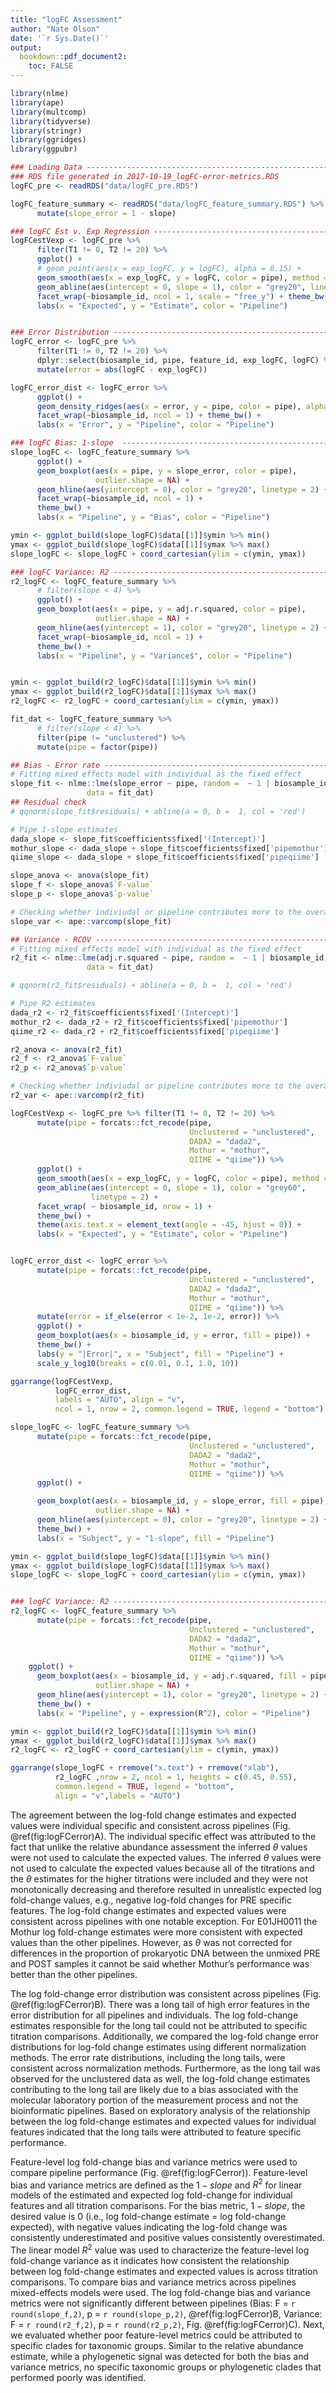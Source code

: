 ```yaml
---
title: "logFC Assessment"
author: "Nate Olson"
date: '`r Sys.Date()`'
output:
  bookdown::pdf_document2:
    toc: FALSE
---
```




```r
library(nlme)
library(ape)
library(multcomp)
library(tidyverse)
library(stringr)
library(ggridges)
library(ggpubr)
```

```r
### Loading Data ---------------------------------------------------------------
### RDS file generated in 2017-10-19_logFC-error-metrics.RDS
logFC_pre <- readRDS("data/logFC_pre.RDS")

logFC_feature_summary <- readRDS("data/logFC_feature_summary.RDS") %>%
      mutate(slope_error = 1 - slope)

### logFC Est v. Exp Regression ------------------------------------------------
logFCestVexp <- logFC_pre %>%
      filter(T1 != 0, T2 != 20) %>%
      ggplot() +
      # geom_point(aes(x = exp_logFC, y = logFC), alpha = 0.15) +
      geom_smooth(aes(x = exp_logFC, y = logFC, color = pipe), method = "lm") +
      geom_abline(aes(intercept = 0, slope = 1), color = "grey20", linetype = 2) +
      facet_wrap(~biosample_id, ncol = 1, scale = "free_y") + theme_bw()  +
      labs(x = "Expected", y = "Estimate", color = "Pipeline")


### Error Distribution ---------------------------------------------------------
logFC_error <- logFC_pre %>%
      filter(T1 != 0, T2 != 20) %>%
      dplyr::select(biosample_id, pipe, feature_id, exp_logFC, logFC) %>%
      mutate(error = abs(logFC - exp_logFC))

logFC_error_dist <- logFC_error %>%
      ggplot() +
      geom_density_ridges(aes(x = error, y = pipe, color = pipe), alpha = 0.5) +
      facet_wrap(~biosample_id, ncol = 1) + theme_bw() +
      labs(x = "Error", y = "Pipeline", color = "Pipeline")

### logFC Bias: 1-slope  -------------------------------------------------------
slope_logFC <- logFC_feature_summary %>%
      ggplot() +
      geom_boxplot(aes(x = pipe, y = slope_error, color = pipe),
                   outlier.shape = NA) +
      geom_hline(aes(yintercept = 0), color = "grey20", linetype = 2) +
      facet_wrap(~biosample_id, ncol = 1) +
      theme_bw() +
      labs(x = "Pipeline", y = "Bias", color = "Pipeline")

ymin <- ggplot_build(slope_logFC)$data[[1]]$ymin %>% min()
ymax <- ggplot_build(slope_logFC)$data[[1]]$ymax %>% max()
slope_logFC <- slope_logFC + coord_cartesian(ylim = c(ymin, ymax))

### logFC Variance: R2 ---------------------------------------------------------
r2_logFC <- logFC_feature_summary %>%
      # filter(slope < 4) %>%
      ggplot() +
      geom_boxplot(aes(x = pipe, y = adj.r.squared, color = pipe),
                   outlier.shape = NA) +
      geom_hline(aes(yintercept = 1), color = "grey20", linetype = 2) +
      facet_wrap(~biosample_id, ncol = 1) +
      theme_bw() +
      labs(x = "Pipeline", y = "Variance$", color = "Pipeline")


ymin <- ggplot_build(r2_logFC)$data[[1]]$ymin %>% min()
ymax <- ggplot_build(r2_logFC)$data[[1]]$ymax %>% max()
r2_logFC <- r2_logFC + coord_cartesian(ylim = c(ymin, ymax))
```


```r
fit_dat <- logFC_feature_summary %>%
      # filter(slope < 4) %>%
      filter(pipe != "unclustered") %>%
      mutate(pipe = factor(pipe))

## Bias - Error rate -----------------------------------------------------------
# Fitting mixed effects model with individual as the fixed effect
slope_fit <- nlme::lme(slope_error ~ pipe, random =  ~ 1 | biosample_id,
                 data = fit_dat)
## Residual check
# qqnorm(slope_fit$residuals) + abline(a = 0, b =  1, col = 'red')

# Pipe 1-slope estimates
dada_slope <- slope_fit$coefficients$fixed['(Intercept)']
mothur_slope <- dada_slope + slope_fit$coefficients$fixed['pipemothur']
qiime_slope <- dada_slope + slope_fit$coefficients$fixed['pipeqiime']

slope_anova <- anova(slope_fit)
slope_f <- slope_anova$`F-value`
slope_p <- slope_anova$`p-value`

# Checking whether indiviudal or pipeline contributes more to the overal vaiance
slope_var <- ape::varcomp(slope_fit)

## Variance - RCOV -------------------------------------------------------------
# Fitting mixed effects model with individual as the fixed effect
r2_fit <- nlme::lme(adj.r.squared ~ pipe, random =  ~ 1 | biosample_id,
                 data = fit_dat)

# qqnorm(r2_fit$residuals) + abline(a = 0, b =  1, col = 'red')

# Pipe R2 estimates
dada_r2 <- r2_fit$coefficients$fixed['(Intercept)']
mothur_r2 <- dada_r2 + r2_fit$coefficients$fixed['pipemothur']
qiime_r2 <- dada_r2 + r2_fit$coefficients$fixed['pipeqiime']

r2_anova <- anova(r2_fit)
r2_f <- r2_anova$`F-value`
r2_p <- r2_anova$`p-value`

# Checking whether indiviudal or pipeline contributes more to the overal vaiance
r2_var <- ape::varcomp(r2_fit)
```


```r

logFCestVexp <- logFC_pre %>% filter(T1 != 0, T2 != 20) %>%
      mutate(pipe = forcats::fct_recode(pipe,
                                        Unclustered = "unclustered",
                                        DADA2 = "dada2", 
                                        Mothur = "mothur", 
                                        QIIME = "qiime")) %>% 
      ggplot() +
      geom_smooth(aes(x = exp_logFC, y = logFC, color = pipe), method = "lm") +
      geom_abline(aes(intercept = 0, slope = 1), color = "grey60",
                  linetype = 2) +
      facet_wrap( ~ biosample_id, nrow = 1) +
      theme_bw() +
      theme(axis.text.x = element_text(angle = -45, hjust = 0)) + 
      labs(x = "Expected", y = "Estimate", color = "Pipeline")


logFC_error_dist <- logFC_error %>%
      mutate(pipe = forcats::fct_recode(pipe,
                                        Unclustered = "unclustered",
                                        DADA2 = "dada2", 
                                        Mothur = "mothur", 
                                        QIIME = "qiime")) %>% 
      mutate(error = if_else(error < 1e-2, 1e-2, error)) %>%
      ggplot() +
      geom_boxplot(aes(x = biosample_id, y = error, fill = pipe)) +
      theme_bw() +
      labs(y = "|Error|", x = "Subject", fill = "Pipeline") +
      scale_y_log10(breaks = c(0.01, 0.1, 1.0, 10))

ggarrange(logFCestVexp,
          logFC_error_dist,
          labels = "AUTO", align = "v",
          ncol = 1, nrow = 2, common.legend = TRUE, legend = "bottom")
```

```r

slope_logFC <- logFC_feature_summary %>%
      mutate(pipe = forcats::fct_recode(pipe,
                                        Unclustered = "unclustered",
                                        DADA2 = "dada2", 
                                        Mothur = "mothur", 
                                        QIIME = "qiime")) %>% 
      ggplot() +

      geom_boxplot(aes(x = biosample_id, y = slope_error, fill = pipe),
                   outlier.shape = NA) +
      geom_hline(aes(yintercept = 0), color = "grey20", linetype = 2) +
      theme_bw() +
      labs(x = "Subject", y = "1-slope", fill = "Pipeline")

ymin <- ggplot_build(slope_logFC)$data[[1]]$ymin %>% min()
ymax <- ggplot_build(slope_logFC)$data[[1]]$ymax %>% max()
slope_logFC <- slope_logFC + coord_cartesian(ylim = c(ymin, ymax))


### logFC Variance: R2 ---------------------------------------------------------
r2_logFC <- logFC_feature_summary %>%
      mutate(pipe = forcats::fct_recode(pipe,
                                        Unclustered = "unclustered",
                                        DADA2 = "dada2", 
                                        Mothur = "mothur", 
                                        QIIME = "qiime")) %>% 
    ggplot() +
      geom_boxplot(aes(x = biosample_id, y = adj.r.squared, fill = pipe),
                   outlier.shape = NA) +
      geom_hline(aes(yintercept = 1), color = "grey20", linetype = 2) +
      theme_bw() +
      labs(x = "Pipeline", y = expression(R^2), color = "Pipeline")

ymin <- ggplot_build(r2_logFC)$data[[1]]$ymin %>% min()
ymax <- ggplot_build(r2_logFC)$data[[1]]$ymax %>% max()
r2_logFC <- r2_logFC + coord_cartesian(ylim = c(ymin, ymax))

ggarrange(slope_logFC + rremove("x.text") + rremove("xlab"),
          r2_logFC ,nrow = 2, ncol = 1, heights = c(0.45, 0.55),
          common.legend = TRUE, legend = "bottom",
          align = "v",labels = "AUTO")
```

The agreement between the log-fold change estimates and expected values were individual specific and consistent across pipelines (Fig. \@ref(fig:logFCerror)A).
The individual specific effect was attributed to the fact that unlike the relative abundance assessment the inferred $\theta$ values were not used to calculate the expected values.
The inferred $\theta$ values were not used to calculate the expected values because all of the titrations and the $\theta$ estimates for the higher titrations were included and they were not monotonically decreasing and therefore resulted in unrealistic expected log fold-change values, e.g., negative log-fold changes for PRE specific features.
The log-fold change estimates and expected values were consistent across pipelines with one notable exception.
For E01JH0011 the Mothur log fold-change estimates were more consistent with expected values than the other pipelines.
However, as $\theta$ was not corrected for differences in the proportion of prokaryotic DNA between the unmixed PRE and POST samples it cannot be said whether Mothur's performance was better than the other pipelines.

The log fold-change error distribution was consistent across pipelines (Fig. \@ref(fig:logFCerror)B).
There was a long tail of high error features in the error distribution for all pipelines and individuals.
The log fold-change estimates responsible for the long tail could not be attributed to specific titration comparisons.
Additionally, we compared the log-fold change error distributions for log-fold change estimates using different normalization methods.
The error rate distributions, including the long tails, were consistent across normalization methods.
Furthermore, as the long tail was observed for the unclustered data as well, the log-fold change estimates contributing to the long tail are likely due to a bias associated with the molecular laboratory portion of the measurement process and not the bioinformatic pipelines.
Based on exploratory analysis of the relationship between the log fold-change estimates and expected values for individual features indicated that the long tails were attributed to feature specific performance.


Feature-level log fold-change bias and variance metrics were used to compare pipeline performance (Fig. \@ref(fig:logFCerror)).
Feature-level bias and variance metrics are defined as the $1 - slope$ and $R^2$ for linear models of the estimated and expected log fold-change for individual features and all titration comparisons.
For the bias metric, $1 - slope$, the desired value is 0 (i.e., log fold-change estimate = log fold-change expected), with negative values indicating the log-fold change was consistently underestimated and positive values consistently overestimated.
The linear model $R^2$ value was used to characterize the feature-level log fold-change variance as it indicates how consistent the relationship between log fold-change estimates and expected values is across titration comparisons.
To compare bias and variance metrics across pipelines mixed-effects models were used.
The log fold-change bias and variance metrics were not significantly different between pipelines (Bias: F = `r round(slope_f,2)`, p = `r round(slope_p,2)`, \@ref(fig:logFCerror)B, Variance: F = `r round(r2_f,2)`, p = `r round(r2_p,2)`, Fig. \@ref(fig:logFCerror)C).
Next, we evaluated whether poor feature-level metrics could be attributed to specific clades for taxonomic groups.
Similar to the relative abundance estimate, while a phylogenetic signal was detected for both the bias and variance metrics, no specific taxonomic groups or phylogenetic clades that performed poorly was identified.

